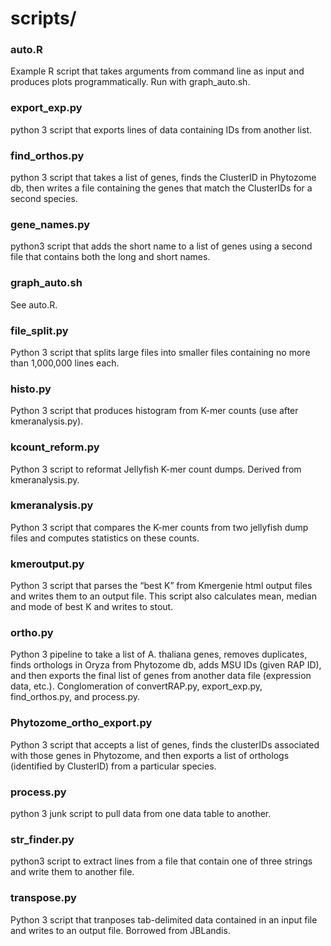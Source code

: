 # scripts/

### auto.R
Example R script that takes arguments from command line as input and produces plots programmatically. Run with graph_auto.sh.

### export_exp.py
python 3 script that exports lines of data containing IDs from another list.

### find_orthos.py
python 3 script that takes a list of genes, finds the ClusterID in Phytozome db, then writes a file containing the genes that match the ClusterIDs for a second species.

### gene_names.py
python3 script that adds the short name to a list of genes using a second file that contains both the long and short names.

### graph_auto.sh
See auto.R.

### file_split.py
Python 3 script that splits large files into smaller files containing no more than 1,000,000 lines each.

### histo.py
Python 3 script that produces histogram from K-mer counts (use after kmeranalysis.py).

### kcount_reform.py
Python 3 script to reformat Jellyfish K-mer count dumps. Derived from kmeranalysis.py.

### kmeranalysis.py
Python 3 script that compares the K-mer counts from two jellyfish dump files and computes statistics on these counts.

### kmeroutput.py
Python 3 script that parses the "best K" from Kmergenie html output files and writes them to an output file.  This script also calculates mean, median and mode of best K and writes to stout.

### ortho.py
Python 3 pipeline to take a list of A. thaliana genes, removes duplicates, finds orthologs in Oryza from Phytozome db, adds MSU IDs (given RAP ID), and then exports the final list of genes from another data file (expression data, etc.). Conglomeration of convertRAP.py, export_exp.py, find_orthos.py, and process.py.

### Phytozome_ortho_export.py
Python 3 script that accepts a list of genes, finds the clusterIDs associated with those genes in Phytozome, and then exports a list of orthologs (identified by ClusterID) from a particular species.

### process.py
python 3 junk script to pull data from one data table to another.

### str_finder.py
python3 script to extract lines from a file that contain one of three strings and write them to another file.

### transpose.py
Python 3 script that tranposes tab-delimited data contained in an input file and writes to an output file. Borrowed from JBLandis.
